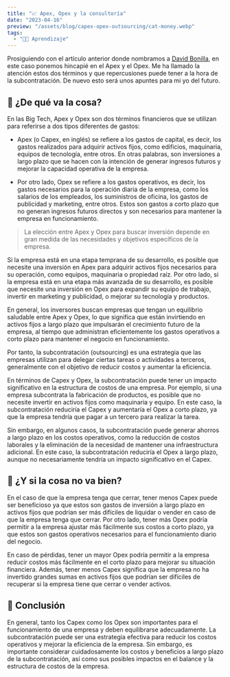 ```yaml
---
title: "📈 Apex, Opex y la consultoría"
date: "2023-04-16"
preview: "/assets/blog/capex-opex-outsourcing/cat-money.webp"
tags:
  - "👨‍💻 Aprendizaje"
---
```


Prosiguiendo con el artículo anterior donde nombramos a
[David Bonilla](https://www.linkedin.com/in/dbonillaf/?originalSubdomain=es), en
este caso ponemos hincapié en el Apex y el Opex. Me ha llamado la atención estos
dos términos y que repercusiones puede tener a la hora de la subcontratación. De
nuevo esto será unos apuntes para mi yo del futuro.

## 🤔 ¿De qué va la cosa?

En las Big Tech, Apex y Opex son dos términos financieros que se utilizan para
referirse a dos tipos diferentes de gastos:

- Apex (o Capex, en inglés) se refiere a los gastos de capital, es decir, los
  gastos realizados para adquirir activos fijos, como edificios, maquinaria,
  equipos de tecnología, entre otros. En otras palabras, son inversiones a largo
  plazo que se hacen con la intención de generar ingresos futuros y mejorar la
  capacidad operativa de la empresa.

- Por otro lado, Opex se refiere a los gastos operativos, es decir, los gastos
  necesarios para la operación diaria de la empresa, como los salarios de los
  empleados, los suministros de oficina, los gastos de publicidad y marketing,
  entre otros. Estos son gastos a corto plazo que no generan ingresos futuros
  directos y son necesarios para mantener la empresa en funcionamiento.

> La elección entre Apex y Opex para buscar inversión depende en gran medida de
> las necesidades y objetivos específicos de la empresa.

Si la empresa está en una etapa temprana de su desarrollo, es posible que
necesite una inversión en Apex para adquirir activos fijos necesarios para su
operación, como equipos, maquinaria o propiedad raíz. Por otro lado, si la
empresa está en una etapa más avanzada de su desarrollo, es posible que necesite
una inversión en Opex para expandir su equipo de trabajo, invertir en marketing
y publicidad, o mejorar su tecnología y productos.

En general, los inversores buscan empresas que tengan un equilibrio saludable
entre Apex y Opex, lo que significa que están invirtiendo en activos fijos a
largo plazo que impulsarán el crecimiento futuro de la empresa, al tiempo que
administran eficientemente los gastos operativos a corto plazo para mantener el
negocio en funcionamiento.

Por tanto, la subcontratación (outsourcing) es una estrategia que las empresas
utilizan para delegar ciertas tareas o actividades a terceros, generalmente con
el objetivo de reducir costos y aumentar la eficiencia.

En términos de Capex y Opex, la subcontratación puede tener un impacto
significativo en la estructura de costos de una empresa. Por ejemplo, si una
empresa subcontrata la fabricación de productos, es posible que no necesite
invertir en activos fijos como maquinaria y equipo. En este caso, la
subcontratación reduciría el Capex y aumentaría el Opex a corto plazo, ya que la
empresa tendría que pagar a un tercero para realizar la tarea.

Sin embargo, en algunos casos, la subcontratación puede generar ahorros a largo
plazo en los costos operativos, como la reducción de costos laborales y la
eliminación de la necesidad de mantener una infraestructura adicional. En este
caso, la subcontratación reduciría el Opex a largo plazo, aunque no
necesariamente tendría un impacto significativo en el Capex.

## 🚨 ¿Y si la cosa no va bien?

En el caso de que la empresa tenga que cerrar, tener menos Capex puede ser
beneficioso ya que estos son gastos de inversión a largo plazo en activos fijos
que podrían ser más difíciles de liquidar o vender en caso de que la empresa
tenga que cerrar. Por otro lado, tener más Opex podría permitir a la empresa
ajustar más fácilmente sus costos a corto plazo, ya que estos son gastos
operativos necesarios para el funcionamiento diario del negocio.

En caso de pérdidas, tener un mayor Opex podría permitir a la empresa reducir
costos más fácilmente en el corto plazo para mejorar su situación financiera.
Además, tener menos Capex significa que la empresa no ha invertido grandes sumas
en activos fijos que podrían ser difíciles de recuperar si la empresa tiene que
cerrar o vender activos.

## 🔖 Conclusión

En general, tanto los Capex como los Opex son importantes para el funcionamiento
de una empresa y deben equilibrarse adecuadamente. La subcontratación puede ser
una estrategia efectiva para reducir los costos operativos y mejorar la
eficiencia de la empresa. Sin embargo, es importante considerar cuidadosamente
los costos y beneficios a largo plazo de la subcontratación, así como sus
posibles impactos en el balance y la estructura de costos de la empresa.
